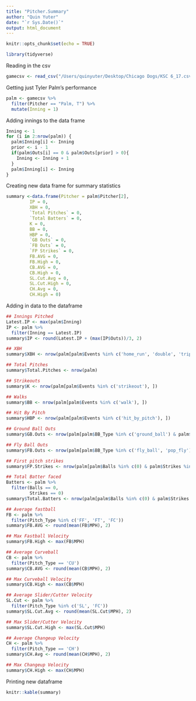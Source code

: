 ```yaml
---
title: "Pitcher.Summary"
author: "Quin Yuter"
date: "`r Sys.Date()`"
output: html_document
---
```


```r
knitr::opts_chunk$set(echo = TRUE)
```

```r
library(tidyverse)
```

Reading in the csv
```r
gamecsv <- read_csv("/Users/quinyuter/Desktop/Chicago Dogs/KSC 6_17.csv")
```

Getting just Tyler Palm's performance
```r
palm <- gamecsv %>%
  filter(Pitcher == "Palm, T") %>%
  mutate(Inning = 1)
```

Adding innings to the data frame
```r
Inning <- 1
for (i in 2:nrow(palm)) {
  palm$Inning[i] <- Inning
  prior <- i - 1
  if(palm$Outs[i] == 0 & palm$Outs[prior] > 0){ 
    Inning <- Inning + 1
  }
  palm$Inning[i] <- Inning
}
```


Creating new data frame for summary statistics
```r
summary <-data.frame(Pitcher = palm$Pitcher[2],
         IP = 0, 
         XBH = 0, 
         `Total Pitches` = 0,
         `Total Batters` = 0,
         K = 0, 
         BB = 0, 
         HBP = 0, 
         `GB Outs` = 0, 
         `FB Outs` = 0, 
         `FP Strikes` = 0, 
         FB.AVG = 0, 
         FB.High = 0, 
         CB.AVG = 0, 
         CB.High = 0, 
         SL.Cut.Avg = 0, 
         SL.Cut.High = 0, 
         CH.Avg = 0, 
         CH.High = 0)
```

Adding in data to the dataframe
```r
## Innings Pitched
Latest.IP <- max(palm$Inning)
IP <- palm %>%
  filter(Inning == Latest.IP)
summary$IP <- round(Latest.IP + (max(IP$Outs))/3, 2)

## XBH
summary$XBH <- nrow(palm[palm$Events %in% c('home_run', 'double', 'triple'), ])

## Total Pitches
summary$Total.Pitches <- nrow(palm)

## Strikeouts
summary$K <- nrow(palm[palm$Events %in% c('strikeout'), ])

## Walks
summary$BB <- nrow(palm[palm$Events %in% c('walk'), ])

## Hit By Pitch
summary$HBP <- nrow(palm[palm$Events %in% c('hit_by_pitch'), ])

## Ground Ball Outs
summary$GB.Outs <- nrow(palm[palm$BB_Type %in% c('ground_ball') & palm$Events %in% c('field_out'), ])

## Fly Ball Outs
summary$FB.Outs <- nrow(palm[palm$BB_Type %in% c('fly_ball', 'pop_fly') & palm$Events %in% c('field_out'), ])

## First pitch strikes
summary$FP.Strikes <- nrow(palm[palm$Balls %in% c(0) & palm$Strikes %in% c(0) & palm$Description %in% c('called_strike', 'swinging_strike', 'foul', 'foul_tip', 'hit_into_play'), ])

## Total Batter faced
Batters <- palm %>%
  filter(Balls == 0, 
         Strikes == 0)
summary$Total.Batters <- nrow(palm[palm$Balls %in% c(0) & palm$Strikes %in% c(0), ])

## Average fastball
FB <- palm %>%
  filter(Pitch_Type %in% c('FF', 'FT', 'FC'))
summary$FB.AVG <- round(mean(FB$MPH), 2)

## Max Fastball Velocity
summary$FB.High <- max(FB$MPH)

## Average Curveball
CB <- palm %>%
  filter(Pitch_Type == 'CU')
summary$CB.AVG <- round(mean(CB$MPH), 2)

## Max Curveball Velocity
summary$CB.High <- max(CB$MPH)

## Average Slider/Cutter Velocity
SL.Cut <- palm %>%
  filter(Pitch_Type %in% c('SL', 'FC'))
summary$SL.Cut.Avg <- round(mean(SL.Cut$MPH), 2)

## Max Slider/Cutter Velocity
summary$SL.Cut.High <- max(SL.Cut$MPH)

## Average Changeup Velocity
CH <- palm %>%
  filter(Pitch_Type == 'CH')
summary$CH.Avg <- round(mean(CH$MPH), 2)

## Max Changeup Velocity
summary$CH.High <- max(CH$MPH)
```

Printing new dataframe
```r
knitr::kable(summary)
```

